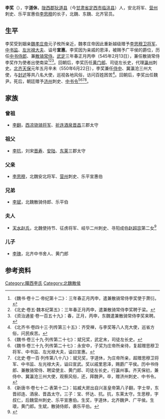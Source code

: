 {{Otheruses|other=名为李奖的其他人物|李奖}}

'''李奖'''（{{bd|？||？||}}），字'''道休'''，[[陇西郡|陇西郡]][[狄道县|狄道县]]（今[[甘肃省|甘肃省]][[定西市|定西市]][[临洮县|临洮县]]）人，安北将军、[[营州|营州]]刺史、乐平宣惠伯[[李思穆|李思穆]]的长子，北魏、东魏、北齐官员。

==生平==
李奖受到姻亲[[魏孝庄帝|魏孝庄帝]]元子攸所亲近，魏孝庄帝因此重新越级赠予[[李思穆|李思穆]][[卫将军|卫将军]]、[[中书监|中书监]]、[[左光禄大夫|左光禄大夫]]、谥号'''宣惠'''。李奖因为亲戚的恩泽，被赐予广平侯的爵位，历任[[中书侍郎|中书侍郎]]、兼[[散骑常侍|散骑常侍]]。[[武定_(东魏)|武定]]三年春正月丙申（545年2月13日），兼任散骑常侍李奖作为使者出使南梁<ref>《魏书·卷十二·帝纪第十二》：三年春正月丙申，遣兼散骑常侍李奖使于萧衍。</ref><ref>《北史·卷五·魏本纪第五》：三年春正月丙申，遣兼散骑常侍李奖聘于梁。</ref><ref>《资治通鉴·卷一百五十九》：春，正月，丙申，东魏遣兼散骑常侍李奖来聘。</ref>。回朝后，李奖历任[[黄门郎|黄门郎]]、司徒左长史，代理[[瀛州|瀛州]]刺史。[[北齐|北齐]][[天保_(北齐)|天保]]元年五月辛未（550年6月22日），李奖兼任[[侍中|侍中]]、冀瀛沧三州大使，与[[封述|封述]]等共八名大使，巡视各地风俗，访问百姓困苦<ref>《北齐书·卷四十三·列传第三十五》：齐受禅，与李奖等八人充大使，巡省方俗，问民疾苦。</ref>。回朝后，李奖出任魏尹。死后，朝廷赠予[[济州|济州]]刺史、[[中书令|中书令]]<ref>《魏书·卷三十九·列传第二十七》：斌兄奖，武定末，司徒左长史。</ref><ref>《魏书·卷三十九·列传第二十七》：永安中，子奖为庄帝所亲待，复超赠思穆卫将军、中书监、左光禄大夫，谥曰宣惠。</ref><ref>《北史·卷一百·列传第八十八》：斌兄奖，字道休，为庄帝所亲，超赠思穆卫将军、中书监、左光禄大夫，谥曰宣武。奖以戚里恩泽，赐爵广平侯。历中书侍郎、兼散骑常侍、聘梁使主、黄门郎、司徒左长史，行瀛州事。齐天保初，兼侍中、冀瀛沧三州大使，观察风俗，还，拜魏尹。卒，赠济州刺史、中书令。</ref><ref>《新唐书·卷七十二·表第十二》：姑臧大房出自兴圣皇帝第八子翻，字士举，东晋祁连、酒泉、晋昌太守。三子：宝、怀达、抗。抗，东莱太守。生思穆，字叔仁，后魏营州刺史、乐平宣惠伯。生奖，字道休，北齐魏尹、广平侯。生瓌，黄门郎。生斌，散骑侍郎，袭乐平伯。</ref>。

==家族==
{{main|陇西李氏世系图}}

===曾祖===
*[[李翻|李翻]]，[[西凉|西凉]][[骁骑将军|骁骑将军]]、[[祈连郡|祈连]][[酒泉郡|酒泉]][[晋昌郡|晋昌]]三郡太守

===祖父===
*[[李抗|李抗]]，刘宋[[晋寿郡|晋寿]]、[[安陆郡|安陆]]、[[东莱郡|东莱]]三郡太守

===父亲===
*[[李思穆|李思穆]]，北魏安北将军、[[营州|营州]]刺史、乐平宣惠伯

===兄弟===
*[[李斌|李斌]]，北魏散骑侍郎、乐平伯

===夫人===
*[[天水赵氏|天水赵氏]]，北魏使持节、征虏将军、岐华二州刺史、寻阳成伯[[赵超宗|赵超宗]]第二女<ref name=autogenerated1>{{Cite book | author = 西安碑林博物馆编；赵力光主编| title = 《西安碑林博物馆新藏墓志汇编 上》 | location = 北京 | publisher = 线装书局 | date =2007年10月| pages =25-26 |ISBN =978-7-80106-630-5| accessdate = 2015-09-26 | url = | language= zh-cn| quote = }}</ref>

===儿子===
*[[李瑰|李瑰]]，北齐中书舍人、黄门郎

==参考资料==
{{reflist}}

{{Authority control}}

{{DEFAULTSORT:}}
[[Category:隴西李氏|Category:隴西李氏]]
[[Category:北魏散侯|Category:北魏散侯]]